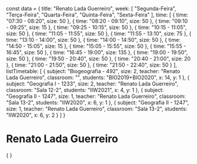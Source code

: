 const data = {
  title: "Renato Lada Guerreiro",
  week: [
    "Segunda-Feira",
    "Terça-Feira",
    "Quarta-Feira",
    "Quinta-Feira",
    "Sexta-Feira"
  ],
  time: [
    {
      time: "07:30 - 08:20",
      size: 50
    },
    {
      time: "08:20 - 09:10",
      size: 50
    },
    {
      time: "09:10 - 09:25",
      size: 15
    },
    {
      time: "09:25 - 10:15",
      size: 50
    },
    {
      time: "10:15 - 11:05",
      size: 50
    },
    {
      time: "11:05 - 11:55",
      size: 50
    },
    {
      time: "11:55 - 13:10",
      size: 75
    },
    {
      time: "13:10 - 14:00",
      size: 50
    },
    {
      time: "14:00 - 14:50",
      size: 50
    },
    {
      time: "14:50 - 15:05",
      size: 15
    },
    {
      time: "15:05 - 15:55",
      size: 50
    },
    {
      time: "15:55 - 16:45",
      size: 50
    },
    {
      time: "16:45 - 19:00",
      size: 135
    },
    {
      time: "19:00 - 19:50",
      size: 50
    },
    {
      time: "19:50 - 20:40",
      size: 50
    },
    {
      time: "20:40 - 21:00",
      size: 20
    },
    {
      time: "21:00 - 21:50",
      size: 50
    },
    {
      time: "21:50 - 22:40",
      size: 50
    }
  ],
  listTimetable: [
    {
      subject: "Biogeografia - 492",
      size: 2,
      teacher: "Renato Lada Guerreiro",
      classroom: "",
      students: "BIO2019+BIO2020",
      x: 14,
      y: 1
    },
    {
      subject: "Geografia I - 1233",
      size: 2,
      teacher: "Renato Lada Guerreiro",
      classroom: "Sala 12-2",
      students: "IIW2021",
      x: 4,
      y: 1
    },
    {
      subject: "Geografia II - 1247",
      size: 1,
      teacher: "Renato Lada Guerreiro",
      classroom: "Sala 13-2",
      students: "IIW2020",
      x: 6,
      y: 1
    },
    {
      subject: "Geografia II - 1247",
      size: 1,
      teacher: "Renato Lada Guerreiro",
      classroom: "Sala 13-2",
      students: "IIW2020",
      x: 6,
      y: 2
    }
  ]
}

# Renato Lada Guerreiro

<div>
    {
        <Grid
            title={data.title}
            weekDays={data.week}
            time={data.time}
            listClasses={data.listTimetable}
        />
    }
</div>